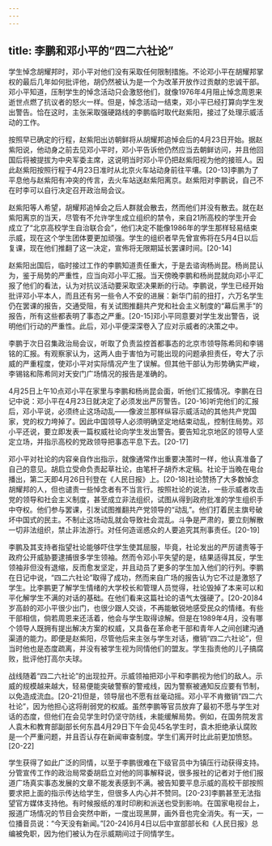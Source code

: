 ```yaml
---
---
---
```

title: 李鹏和邓小平的“四二六社论”
---



学生悼念胡耀邦时，邓小平对他们没有采取任何限制措施。不论邓小平在胡耀邦掌权的最后几年如何批评他，胡仍然被认为是一个为改革开放作过贡献的忠诚干部。邓小平知道，压制学生的悼念活动只会激怒他们，就像1976年4月阻止悼念周恩来逝世点燃了抗议者的怒火一样。但是，悼念活动一结束，邓小平已经打算向学生发出警告。恰在这时，主张采取强硬路线的李鹏临时取代赵紫阳，接过了处理示威活动的工作。

按照早已确定的行程，赵紫阳出访朝鲜将从胡耀邦追悼会后的4月23日开始。据赵紫阳说，他动身之前去见邓小平时，邓小平告诉他仍然应当去朝鲜访问，并且他回国后将被提拔为中央军委主席，这说明当时邓小平仍把赵紫阳视为他的接班人。因此赵紫阳按照行程于4月23日准时从北京火车站动身前往平壤。[20-13]李鹏为了平息他与赵紫阳有冲突的传言，去火车站送赵紫阳离京。赵紫阳对李鹏说，自己不在时李可以自行决定召开政治局会议。

赵紫阳等人希望，胡耀邦追悼会之后人群就会散去，然而他们并没有散去。就在赵紫阳离京的当天，尽管有不允许学生成立组织的禁令，来自21所高校的学生开会成立了“北京高校学生自治联合会”，他们决定不能像1986年的学生那样轻易结束示威，现在这个学生团体要更加顽强。学生的组织者早先曾宣佈将在5月4日以后复课，现在他们推翻了这一决定，宣佈将无限期延长罢课时间。[20-14]

赵紫阳出国后，临时接过工作的李鹏知道责任重大，于是去谘询杨尚昆。杨尚昆认为，鉴于局势的严重性，应当向邓小平汇报。当天傍晚李鹏和杨尚昆就向邓小平汇报了他们的看法，认为对抗议活动要采取坚决果断的行动。李鹏说，学生已经开始批评邓小平本人，而且还有另一些令人不安的进展：新华门前的扭打，六万名学生仍在罢课的报告，交通受阻，有关试图推翻共产党和社会主义制度的“幕后黑手”的报告，所有这些都表明了事态之严重。[20-15]邓小平同意要对学生发出警告，说明他们行动的严重性。此后，邓小平便深深卷入了应对示威者的决策之中。

李鹏于次日召集政治局会议，听取了负责监控首都事态的北京市领导陈希同和李锡铭的汇报。有观察家认为，这两人由于害怕为可能出现的问题承担责任，夸大了示威的严重程度，使邓小平对实际情况产生了误解。但其他干部认为形势确实严峻，李锡铭和陈希同对天安门广场情况的报告是准确的。

4月25日上午10点邓小平在家里与李鹏和杨尚昆会面，听他们汇报情况。李鹏在日记中说：邓小平在4月23日就决定了必须发出严厉警告。[20-16]听完他们的汇报后，邓小平说，必须终止这场动乱——像波兰那样纵容示威活动的其他共产党国家，党的权力垮掉了。因此中国领导人必须明确坚定地结束动乱，控制住局势。邓小平还说，要立即发表一篇权威社论向学生发出警告。要告知北京地区的领导人坚定立场，并指示高校的党政领导把事态平息下去。[20-17]

邓小平对社论的内容亲自作出指示，就像通常作出重要决策时一样，他认真准备了自己的意见。胡启立受命负责起草社论，由笔杆子胡乔木定稿。社论于当晚在电台播出，第二天即4月26日刊登在《人民日报》上。[20-18]社论赞扬了大多数悼念胡耀邦的人，但也谴责一些悼念者有不当言行。按照社论的说法，一些示威者攻击党的领导和社会主义制度，甚至成立非法组织，试图从得到政府批准的学生组织手中夺权。他们参与罢课，引发试图推翻共产党领导的“动乱”。他们打着民主旗号破坏中国式的民主。不制止这场动乱就会导致社会混乱。斗争是严肃的，要立刻解散一切非法组织，禁止非法游行。对任何造谣惑众的人要追究其刑事责任。[20-19]

李鹏及其支持者指望社论能够吓住学生使其屈服，毕竟，社论发出的严厉谴责等于政府公开威胁要逮捕很多学生领袖。然而令邓小平失望的是，结果适得其反，学生领袖非但没有退缩，反而愈发坚定，并且动员了更多的学生加入他们的行列。李鹏在日记中说，“四二六社论”取得了成功，然而来自广场的报告认为它不过是激怒了学生。比李鹏更了解学生情绪的大学校长和管理人员觉得，社论毁掉了本来可以和平化解学生不满的对话的基础。在他们看来这篇社论的语气太强硬了。[20-20]84岁高龄的邓小平很少出门，也很少跟人交谈，不再能敏锐地感受民众的情绪。有些干部相信，倘若周恩来还活着，他会与学生取得谅解。但是在1989年4月，没有哪个领导人既拥有提出解决方案的权威，又具备在革命老干部和青年人之间创建沟通渠道的能力。即便是赵紫阳，尽管他后来主张与学生对话，撤销“四二六社论”，但当时他也是态度疏离，并没有被学生视为同情他们的盟友。学生指责他的儿子搞腐败，批评他打高尔夫球。

战线随着“四二六社论”的出现拉开。示威领袖把邓小平和李鹏视为他们的敌人。示威的规模越来越大，轻易便能突破警察的警戒线，因为警察被通知反应要有节制，以免造成流血。[20-21]但是，领导层也不愿有丝毫动摇。邓小平不肯撤销“四二六社论”，因为他担心这将削弱党的权威。虽然李鹏等官员放弃了最初不愿与学生对话的态度，但他们在会见学生时仍坚守防线，未能缓解局势。例如，在国务院发言人袁木和教育部副部长何东昌4月29日下午会见45名学生时，袁木拒绝承认腐败是一个严重问题，并且否认存在新闻审查制度。学生们离开时比此前更加愤怒。[20-22]

学生获得了如此广泛的同情，以至于李鹏很难在下级官员中为镇压行动获得支持。分管宣传工作的政治局常委胡启立对他的同事解释说，很多报社的记者对于他们报道广场真实事态发展的文章不能发表感到不满。被告知要平息示威的高校干部按照要求把上面的指示传达给学生，但很多人内心并不赞同。[20-23]李鹏甚至无法指望官方媒体支持他。有时候报纸的准时印刷和派送也受到影响。在国家电视台上，报道广场情况的节目会突然中断，一度出现黑屏，画外音也完全消失。有一天，一位播音员说：“今天没有新闻。”[20-24]6月4日以后中宣部部长和《人民日报》总编被免职，因为他们被认为在示威期间过于同情学生。